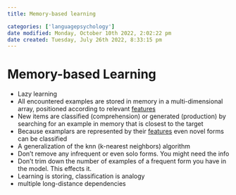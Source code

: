 ```yaml
---
title: Memory-based learning

categories: ['languagepsychology']
date modified: Monday, October 10th 2022, 2:02:22 pm
date created: Tuesday, July 26th 2022, 8:33:15 pm
---
```


# Memory-based Learning
- Lazy learning
- All encountered examples are stored in memory in a multi-dimensional array, positioned according to relevant [features](Features.qmd)
- New items are classified (comprehension) or generated (production) by searching for an example in memory that is closest to the target
- Because examplars are represented by their [features](Features.qmd) even novel forms can be classified
- A generalization of the knn (k-nearest neighbors) algorithm
- Don't remove any infrequent or even solo forms. You might need the info
- Don't trim down the number of examples of a frequent form you have in the model. This effects it.
- Learning is storing, classification is analogy
- multiple long-distance dependencies



